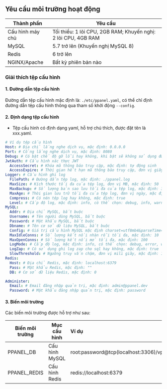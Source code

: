 ## Yêu cầu môi trường hoạt động

| Thành phần       | Yêu cầu                                                        |
| ---------------- | -------------------------------------------------------------- |
| Cấu hình máy chủ | Tối thiểu: 1 lõi CPU, 2GB RAM; Khuyến nghị: 2 lõi CPU, 4GB RAM |
| MySQL            | 5.7 trở lên (Khuyến nghị MySQL 8)                              |
| Redis            | 6 trở lên                                                      |
| NGINX/Apache     | Bất kỳ phiên bản nào                                           |

### Giải thích tệp cấu hình

#### 1. Đường dẫn tệp cấu hình

Đường dẫn tệp cấu hình mặc định là: `./etc/ppanel.yaml`, có thể chỉ định đường dẫn tệp cấu hình thông qua tham số khởi động `--config`.

#### 2. Định dạng tệp cấu hình

- Tệp cấu hình có định dạng yaml, hỗ trợ chú thích, được đặt tên là xxx.yaml.

```yaml
# Ví dụ tệp cấu hình
Host: # Địa chỉ lắng nghe dịch vụ, mặc định: 0.0.0.0
Port: # Cổng lắng nghe dịch vụ, mặc định: 8080
Debug: # Có bật chế độ gỡ lỗi hay không, khi bật sẽ không sử dụng được chức năng ghi log phía sau, mặc định: false
JwtAuth: # Cấu hình xác thực JWT
  AccessSecret: # Khóa mã thông báo truy cập, mặc định: tự động sinh
  AccessExpire: # Thời gian hết hạn mã thông báo truy cập, đơn vị giây, mặc định: 604800
Logger: # Cấu hình ghi log
  FilePath: # Đường dẫn tệp log, mặc định: ./ppanel.log
  MaxSize: # Kích thước tối đa của tệp log, đơn vị MB, mặc định: 50
  MaxBackup: # Số lượng bản sao lưu tối đa của tệp log, mặc định: 3
  MaxAge: # Thời gian lưu trữ tối đa của tệp log, đơn vị ngày, mặc định: 30
  Compress: # Có nén tệp log hay không, mặc định: true
  Level: # Cấp độ log, mặc định: info, có thể chọn: debug, info, warn, error, panic, fatal
MySQL:
  Addr: # Địa chỉ MySQL, bắt buộc
  Username: # Tên người dùng MySQL, bắt buộc
  Password: # Mật khẩu MySQL, bắt buộc
  Dbname: # Tên cơ sở dữ liệu MySQL, bắt buộc
  Config: # Giá trị cấu hình MySQL mặc định charset=utf8mb4&parseTime=true&loc=Asia%2FShanghai
  MaxIdleConns: # Số lượng kết nối nhàn rỗi tối đa, mặc định: 10
  MaxOpenConns: # Số lượng kết nối mở tối đa, mặc định: 100
  LogMode: # Cấp độ log, mặc định: info, có thể chọn: debug, error, warn, info
  LogZap: # Có sử dụng ghi log zap cho sql hay không, mặc định: true
  SlowThreshold: # Ngưỡng truy vấn chậm, đơn vị mili giây, mặc định: 1000
Redis:
  Host: # Địa chỉ Redis, mặc định: localhost:6379
  Pass: # Mật khẩu Redis, mặc định: ""
  DB: # Cơ sở dữ liệu Redis, mặc định: 0

Administer:
  Email: # Email đăng nhập quản trị, mặc định: admin@ppanel.dev
  Password: # Mật khẩu đăng nhập quản trị, mặc định: password
```

#### 3. Biến môi trường

Các biến môi trường được hỗ trợ như sau:

| Biến môi trường | Mục cấu hình   | Ví dụ                                       |
| --------------- | -------------- | :------------------------------------------ |
| PPANEL_DB       | Cấu hình MySQL | root:password\@tcp(localhost:3306)/vpnboard |
| PPANEL_REDIS    | Cấu hình Redis | redis\://localhost:6379                     |


<Giscus />
